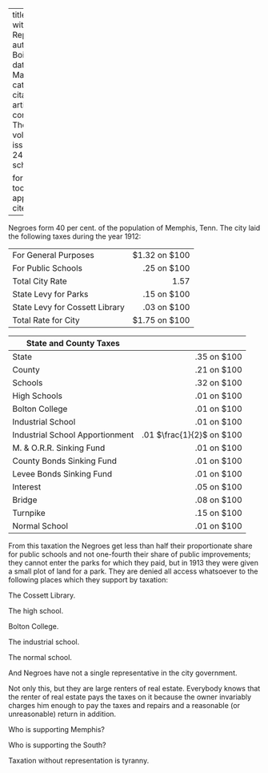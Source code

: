 
---
title: 'Taxation without Representation'
author: Du Bois, W.E.B.
date: Mar. 1914
categories: 
  - ""
citation: 
  type: article-journal
  container-title: The Crisis
  volume: 7
  issue: 5
  page: 240
google-scholar: true

format:
  html:
    toc: false
    appendix-cite-as: display
---



Negroes form 40 per cent. of the population of Memphis, Tenn. The city laid the following taxes during the year 1912:

|                                |               |
|--------------------------------|--------------:|
| For General Purposes           | $1.32 on $100 |
| For Public Schools             |   .25 on $100 |
|      Total City Rate           | 1.57          |
| State Levy for Parks           |   .15 on $100 |
| State Levy for Cossett Library |   .03 on $100 |
|      Total Rate for City       | $1.75 on $100 |

| State and County Taxes          |             |
|---------------------------------|------------:|
| State                           | .35 on $100 |
| County                          | .21 on $100 |
| Schools                         | .32 on $100 |
| High Schools                    | .01 on $100 |
| Bolton College                  | .01 on $100 |
| Industrial School               | .01 on $100 |
| Industrial School Apportionment | .01 $\frac{1}{2}$ on $100 |
| M. & O.R.R. Sinking Fund        | .01 on $100 |
| County Bonds Sinking Fund       | .01 on $100 |
| Levee Bonds Sinking Fund        | .01 on $100 |
| Interest                        | .05 on $100 |
| Bridge                          | .08 on $100 |
| Turnpike                        | .15 on $100 |
| Normal School                   | .01 on $100 |

From this taxation the Negroes get less than half their proportionate share for public schools and not one-fourth their share of public improvements; they cannot enter the parks for which they paid, but in 1913 they were given a small plot of land for a park. They are denied all access whatsoever to the following places which they support by taxation: 

The Cossett Library. 

The high school. 

Bolton College. 

The industrial school. 

The normal school. 

And Negroes have not a single representative in the city government. 

Not only this, but they are large renters of real estate. Everybody knows that the renter of real estate pays the taxes on it because the owner invariably charges him enough to pay the taxes and repairs and a reasonable (or unreasonable) return in addition.

Who is supporting Memphis? 

Who is supporting the South? 

Taxation without representation is tyranny.

